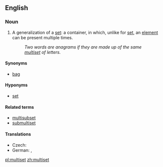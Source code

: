 ==English==
{{wikipedia}}

===Noun===
{{en-noun}}

# {{set_theory}} A generalization of a [[set]]: a container, in which, unlike for [[set]], an [[element]] can be present multiple times.
#: ''Two words are anagrams if they are made up of the same [[multiset]] of letters.''

====Synonyms====
* [[bag]]

====Hyponyms====
* [[set]]

====Related terms====
* [[multisubset]]
* [[submultiset]]

====Translations====
{{trans-top|container}}
* Czech: {{t-|cs|multimnožina|f}}
* German: {{t-|de|Multimenge|f}}, {{t-|de|Multimengen|f-p}}
{{trans-mid}}
{{trans-bottom}}

[[pl:multiset]]
[[zh:multiset]]
